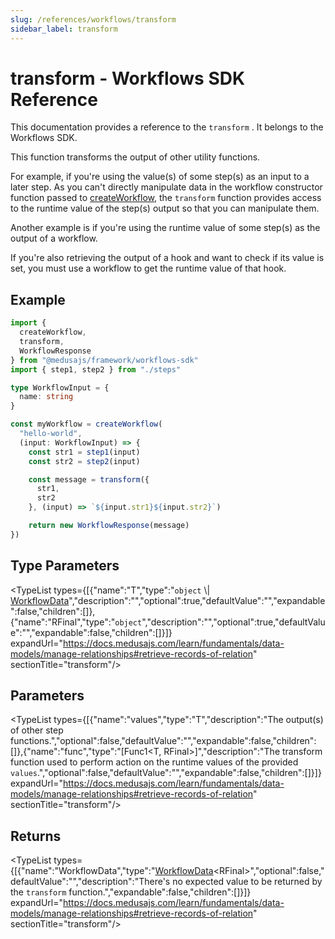 ```yaml
---
slug: /references/workflows/transform
sidebar_label: transform
---
```



# transform - Workflows SDK Reference

This documentation provides a reference to the `transform` . It belongs to the Workflows SDK.

This function transforms the output of other utility functions.

For example, if you're using the value(s) of some step(s) as an input to a later step. As you can't directly manipulate data in the  workflow constructor function passed to [createWorkflow](../workflows.createWorkflow/page.mdx),
the `transform` function provides access to the runtime value of the step(s) output so that you can manipulate them.

Another example is if you're using the runtime value of some step(s) as the output of a workflow.

If you're also retrieving the output of a hook and want to check if its value is set, you must use a workflow to get the runtime value of that hook.

## Example

```ts
import {
  createWorkflow,
  transform,
  WorkflowResponse
} from "@medusajs/framework/workflows-sdk"
import { step1, step2 } from "./steps"

type WorkflowInput = {
  name: string
}

const myWorkflow = createWorkflow(
  "hello-world",
  (input: WorkflowInput) => {
    const str1 = step1(input)
    const str2 = step2(input)

    const message = transform({
      str1,
      str2
    }, (input) => `${input.str1}${input.str2}`)

    return new WorkflowResponse(message)
})
```

## Type Parameters

<TypeList types={[{"name":"T","type":"`object` \\| [WorkflowData](../../types/workflows.WorkflowData/page.mdx)","description":"","optional":true,"defaultValue":"","expandable":false,"children":[]},{"name":"RFinal","type":"`object`","description":"","optional":true,"defaultValue":"","expandable":false,"children":[]}]} expandUrl="https://docs.medusajs.com/learn/fundamentals/data-models/manage-relationships#retrieve-records-of-relation" sectionTitle="transform"/>

## Parameters

<TypeList types={[{"name":"values","type":"T","description":"The output(s) of other step functions.","optional":false,"defaultValue":"","expandable":false,"children":[]},{"name":"func","type":"[Func1&#60;T, RFinal&#62;]","description":"The transform function used to perform action on the runtime values of the provided `values`.","optional":false,"defaultValue":"","expandable":false,"children":[]}]} expandUrl="https://docs.medusajs.com/learn/fundamentals/data-models/manage-relationships#retrieve-records-of-relation" sectionTitle="transform"/>

## Returns

<TypeList types={[{"name":"WorkflowData","type":"[WorkflowData](../../types/workflows.WorkflowData/page.mdx)&#60;RFinal&#62;","optional":false,"defaultValue":"","description":"There's no expected value to be returned by the `transform` function.","expandable":false,"children":[]}]} expandUrl="https://docs.medusajs.com/learn/fundamentals/data-models/manage-relationships#retrieve-records-of-relation" sectionTitle="transform"/>
